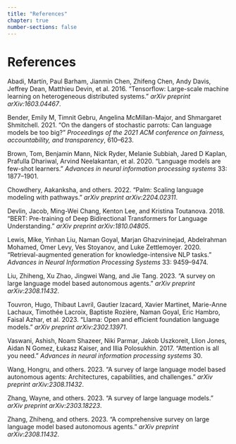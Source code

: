 ```yaml
---
title: "References"
chapter: true
number-sections: false
---
```


# References {.unnumbered}

Abadi, Martín, Paul Barham, Jianmin Chen, Zhifeng Chen, Andy Davis, Jeffrey Dean, Matthieu Devin, et al. 2016. "Tensorflow: Large-scale machine learning on heterogeneous distributed systems." _arXiv preprint arXiv:1603.04467_.

Bender, Emily M, Timnit Gebru, Angelina McMillan-Major, and Shmargaret Shmitchell. 2021. "On the dangers of stochastic parrots: Can language models be too big?" _Proceedings of the 2021 ACM conference on fairness, accountability, and transparency_, 610--623.

Brown, Tom, Benjamin Mann, Nick Ryder, Melanie Subbiah, Jared D Kaplan, Prafulla Dhariwal, Arvind Neelakantan, et al. 2020. "Language models are few-shot learners." _Advances in neural information processing systems_ 33: 1877--1901.

Chowdhery, Aakanksha, and others. 2022. "Palm: Scaling language modeling with pathways." _arXiv preprint arXiv:2204.02311_.

Devlin, Jacob, Ming-Wei Chang, Kenton Lee, and Kristina Toutanova. 2018. "BERT: Pre-training of Deep Bidirectional Transformers for Language Understanding." _arXiv preprint arXiv:1810.04805_.

Lewis, Mike, Yinhan Liu, Naman Goyal, Marjan Ghazvininejad, Abdelrahman Mohamed, Omer Levy, Ves Stoyanov, and Luke Zettlemoyer. 2020. "Retrieval-augmented generation for knowledge-intensive NLP tasks." _Advances in Neural Information Processing Systems_ 33: 9459--9474.

Liu, Zhiheng, Xu Zhao, Jingwei Wang, and Jie Tang. 2023. "A survey on large language model based autonomous agents." _arXiv preprint arXiv:2308.11432_.

Touvron, Hugo, Thibaut Lavril, Gautier Izacard, Xavier Martinet, Marie-Anne Lachaux, Timothée Lacroix, Baptiste Rozière, Naman Goyal, Eric Hambro, Faisal Azhar, et al. 2023. "Llama: Open and efficient foundation language models." _arXiv preprint arXiv:2302.13971_.

Vaswani, Ashish, Noam Shazeer, Niki Parmar, Jakob Uszkoreit, Llion Jones, Aidan N Gomez, Łukasz Kaiser, and Illia Polosukhin. 2017. "Attention is all you need." _Advances in neural information processing systems_ 30.

Wang, Hongru, and others. 2023. "A survey of large language model based autonomous agents: Architectures, capabilities, and challenges." _arXiv preprint arXiv:2308.11432_.

Zhang, Wayne, and others. 2023. "A survey of large language models." _arXiv preprint arXiv:2303.18223_.

Zhang, Zhiheng, and others. 2023. "A comprehensive survey on large language model based autonomous agents." _arXiv preprint arXiv:2308.11432_. 